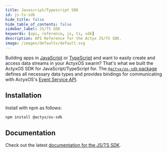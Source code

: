 ```yaml
---
title: Javascript/Typescript SDK
id: js-ts-sdk
hide_title: false
hide_table_of_contents: false
sidebar_label: JS/TS SDK
keywords: [api, reference, js, ts, sdk]
description: API Reference for the Actyx JS/TS SDK.
image: /images/defaults/default.svg
---
```


Building apps in [JavaScript](https://developer.mozilla.org/en-US/docs/Web/JavaScript) or [TypeScript](https://www.typescriptlang.org/) and want to easily create and access data streams in your ActyxOS swarm? That's what we built the ActyxOS SDK for JavaScript/TypeScript for. The [`@actyx/os-sdk` package](http://npmjs.com/package/@actyx/os-sdk) defines all necessary data types and provides bindings for communicating with ActyxOS's [Event Service API](/docs/reference/event-service).

## Installation

Install with npm as follows:

```bash
npm install @actyx/os-sdk
```

## Documentation

Check out the latest <a href="/@actyx/os-sdk" target="_blank" rel="noopener noreferrer">documentation for the JS/TS SDK</a>.
